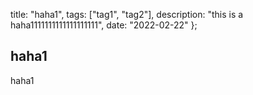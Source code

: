   title: "haha1",
  tags: ["tag1", "tag2"],
  description: "this is a haha1111111111111111111",
  date: "2022-02-22"
};

## haha1

haha1
